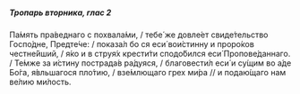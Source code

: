##### Тропарь вторника, глас 2

Па́мять пра́веднаго с похвала́ми, / тебе́ же довле́ет свиде́тельство Госпо́дне, Предте́че: / показа́л бо ся еси́ вои́стинну и проро́ков честне́йший, / я́ко и в струя́х крести́ти сподо́бился еси́ Пропове́даннаго. / Те́мже за и́стину пострада́в ра́дуяся, / благовести́л еси́ и су́щим во а́де Бо́га, я́вльшагося пло́тию, / взе́млющаго грех ми́ра // и подаю́щаго нам ве́лию ми́лость.
